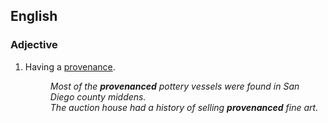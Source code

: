 ==English==

===Adjective===
{{en-adj}}

# Having a [[provenance]].
#: ''Most of the '''provenanced''' pottery vessels were found in San Diego county middens.''
#: ''The auction house had a history of selling '''provenanced''' fine art.''